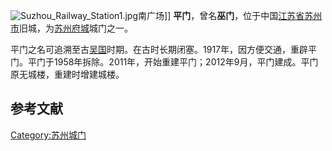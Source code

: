 [[File:Suzhou_Railway_Station1.jpg|thumb]]南广场]]
'''平门'''，曾名'''巫门'''，位于中国[[江苏省|江苏省]][[苏州市|苏州市]]旧城，为[[苏州府城|苏州府城]]城门之一。

平门之名可追溯至古[[吴国|吴国]]时期。在古时长期闭塞。1917年，因方便交通，重辟平门。平门于1958年拆除。2011年，开始重建平门；2012年9月，平门建成。平门原无城楼，重建时增建城楼。

==参考文献==
{{reflist}}

{{苏州城门}}
[[Category:苏州城门|Category:苏州城门]]